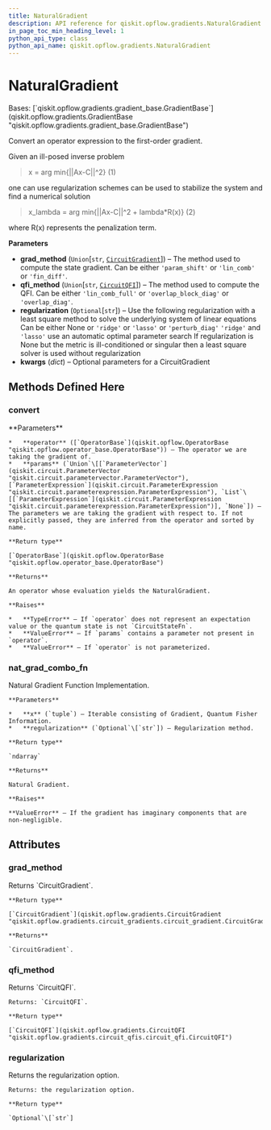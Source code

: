 ```yaml
---
title: NaturalGradient
description: API reference for qiskit.opflow.gradients.NaturalGradient
in_page_toc_min_heading_level: 1
python_api_type: class
python_api_name: qiskit.opflow.gradients.NaturalGradient
---
```


# NaturalGradient

<Class id="qiskit.opflow.gradients.NaturalGradient" github="https://github.com/qiskit/qiskit/tree/stable/0.23/qiskit/opflow/gradients/natural_gradient.py" signature="NaturalGradient(grad_method='lin_comb', qfi_method='lin_comb_full', regularization=None, **kwargs)">
  Bases: [`qiskit.opflow.gradients.gradient_base.GradientBase`](qiskit.opflow.gradients.GradientBase "qiskit.opflow.gradients.gradient_base.GradientBase")

  Convert an operator expression to the first-order gradient.

  Given an ill-posed inverse problem

  > x = arg min\{||Ax-C||^2} (1)

  one can use regularization schemes can be used to stabilize the system and find a numerical solution

  > x\_lambda = arg min\{||Ax-C||^2 + lambda\*R(x)} (2)

  where R(x) represents the penalization term.

  **Parameters**

  *   **grad\_method** (`Union`\[`str`, [`CircuitGradient`](qiskit.opflow.gradients.CircuitGradient "qiskit.opflow.gradients.circuit_gradients.circuit_gradient.CircuitGradient")]) – The method used to compute the state gradient. Can be either `'param_shift'` or `'lin_comb'` or `'fin_diff'`.
  *   **qfi\_method** (`Union`\[`str`, [`CircuitQFI`](qiskit.opflow.gradients.CircuitQFI "qiskit.opflow.gradients.circuit_qfis.circuit_qfi.CircuitQFI")]) – The method used to compute the QFI. Can be either `'lin_comb_full'` or `'overlap_block_diag'` or `'overlap_diag'`.
  *   **regularization** (`Optional`\[`str`]) – Use the following regularization with a least square method to solve the underlying system of linear equations Can be either None or `'ridge'` or `'lasso'` or `'perturb_diag'` `'ridge'` and `'lasso'` use an automatic optimal parameter search If regularization is None but the metric is ill-conditioned or singular then a least square solver is used without regularization
  *   **kwargs** (*dict*) – Optional parameters for a CircuitGradient

  ## Methods Defined Here

  ### convert

  <Function id="qiskit.opflow.gradients.NaturalGradient.convert" signature="NaturalGradient.convert(operator, params=None)">
    **Parameters**

    *   **operator** ([`OperatorBase`](qiskit.opflow.OperatorBase "qiskit.opflow.operator_base.OperatorBase")) – The operator we are taking the gradient of.
    *   **params** (`Union`\[[`ParameterVector`](qiskit.circuit.ParameterVector "qiskit.circuit.parametervector.ParameterVector"), [`ParameterExpression`](qiskit.circuit.ParameterExpression "qiskit.circuit.parameterexpression.ParameterExpression"), `List`\[[`ParameterExpression`](qiskit.circuit.ParameterExpression "qiskit.circuit.parameterexpression.ParameterExpression")], `None`]) – The parameters we are taking the gradient with respect to. If not explicitly passed, they are inferred from the operator and sorted by name.

    **Return type**

    [`OperatorBase`](qiskit.opflow.OperatorBase "qiskit.opflow.operator_base.OperatorBase")

    **Returns**

    An operator whose evaluation yields the NaturalGradient.

    **Raises**

    *   **TypeError** – If `operator` does not represent an expectation value or the quantum state is not `CircuitStateFn`.
    *   **ValueError** – If `params` contains a parameter not present in `operator`.
    *   **ValueError** – If `operator` is not parameterized.
  </Function>

  ### nat\_grad\_combo\_fn

  <Function id="qiskit.opflow.gradients.NaturalGradient.nat_grad_combo_fn" signature="static NaturalGradient.nat_grad_combo_fn(x, regularization=None)">
    Natural Gradient Function Implementation.

    **Parameters**

    *   **x** (`tuple`) – Iterable consisting of Gradient, Quantum Fisher Information.
    *   **regularization** (`Optional`\[`str`]) – Regularization method.

    **Return type**

    `ndarray`

    **Returns**

    Natural Gradient.

    **Raises**

    **ValueError** – If the gradient has imaginary components that are non-negligible.
  </Function>

  ## Attributes

  ### grad\_method

  <Attribute id="qiskit.opflow.gradients.NaturalGradient.grad_method" name="grad_method">
    Returns `CircuitGradient`.

    **Return type**

    [`CircuitGradient`](qiskit.opflow.gradients.CircuitGradient "qiskit.opflow.gradients.circuit_gradients.circuit_gradient.CircuitGradient")

    **Returns**

    `CircuitGradient`.
  </Attribute>

  ### qfi\_method

  <Attribute id="qiskit.opflow.gradients.NaturalGradient.qfi_method" name="qfi_method">
    Returns `CircuitQFI`.

    Returns: `CircuitQFI`.

    **Return type**

    [`CircuitQFI`](qiskit.opflow.gradients.CircuitQFI "qiskit.opflow.gradients.circuit_qfis.circuit_qfi.CircuitQFI")
  </Attribute>

  ### regularization

  <Attribute id="qiskit.opflow.gradients.NaturalGradient.regularization" name="regularization">
    Returns the regularization option.

    Returns: the regularization option.

    **Return type**

    `Optional`\[`str`]
  </Attribute>
</Class>

